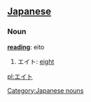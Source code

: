 == [[Japanese]] ==                                          
===Noun===
'''[[reading]]''': eito

# エイト: [[eight]]

[[Category:Japanese nouns]]

[[pl:エイト]]